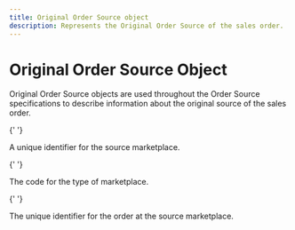 ```yaml
---
title: Original Order Source object
description: Represents the Original Order Source of the sales order.
---
```


# Original Order Source Object

Original Order Source objects are used throughout the Order Source specifications to describe information about the original source of the sales order.

<Reference>

{' '}

<Field name="source_id" type="string" required={false}>
  <Description>A unique identifier for the source marketplace.</Description>
</Field>

{' '}

<Field name="marketplace_code" type="string" required={false}>
  <Description>The code for the type of marketplace.</Description>
</Field>

{' '}

<Field name="order_id" type="string" required={false}>
  <Description>The unique identifier for the order at the source marketplace.</Description>
</Field>

</Reference>
